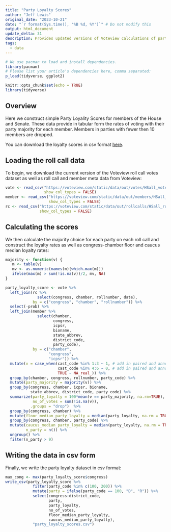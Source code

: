 ```yaml
---
title: "Party Loyalty Scores"
author: "Jeff Lewis"
original_date: "2023-10-21"
date: "`r format(Sys.time(), '%B %d, %Y')`" # Do not modify this
output: html_document
update_delta: 31
description: Provides updated versions of Voteview calculations of party loyalty scores. Scores are available for download. 
tags:
  - data
---
```


```r
# We use pacman to load and install dependencies.
library(pacman)
# Please list your article's dependencies here, comma separated:
p_load(tidyverse, ggplot2)
```
```r
knitr::opts_chunk$set(echo = TRUE)
library(tidyverse)
```

## Overview

Here we construct simple Party Loyality Scores for members of the House and Senate.   These data provide in tabular form the rates of voting with their party majority for each member. Members in parties with fewer then 10 members are dropped. 

You can download the loyalty scores in csv format [here](party_loyalty_scores.csv).

## Loading the roll call data

To begin, we download the current version of the Voteview roll call votes dataset as well as roll call and member meta data from Voteview:

```r
vote <- read_csv("https://voteview.com/static/data/out/votes/HSall_votes.csv",
                 show_col_types = FALSE)
member <- read_csv("https://voteview.com/static/data/out/members/HSall_members.csv",
                   show_col_types = FALSE) 
rc <- read_csv("https://voteview.com/static/data/out/rollcalls/HSall_rollcalls.csv",
               show_col_types = FALSE)
```

## Calculating the scores

We then calculate the majority choice for each party on each roll call and construct
the loyalty rates as well as congress-chamber floor and caucus median loyalty rates:

```r
majority <- function(v) {
   m <- table(v)
   mv <- as.numeric(names(m)[which.max(m)])
   ifelse(max(m) > sum(!is.na(v))/2, mv, NA)
}

party_loyalty_score <- vote %>% 
  left_join(rc %>%
              select(congress, chamber, rollnumber, date), 
            by = c("congress", "chamber", "rollnumber")) %>%
  select(-prob) %>%
  left_join(member %>% 
              select(chamber,
                     congress,
                     icpsr,
                     bioname, 
                     state_abbrev,
                     district_code,
                     party_code), 
            by = c("chamber", 
                   "congress",
                   "icpsr")) %>%
  mutate(v = case_when(cast_code %in% 1:3 ~ 1, # add in paired and announced yeas
                       cast_code %in% 4:6 ~ 0, # add in paired and announced noes
                       TRUE ~ NA_real_)) %>%
  group_by(chamber, congress, rollnumber, party_code) %>%
  mutate(party_majority = majority(v)) %>%
  group_by(congress, chamber, icpsr, bioname, 
           state_abbrev, district_code, party_code) %>%
  summarize(party_loyalty = 100*mean(v == party_majority, na.rm=TRUE),
            no_of_votes = sum(!is.na(v)),
           .groups = "drop")  %>%
  group_by(congress, chamber) %>%
  mutate(floor_median_party_loyalty = median(party_loyalty, na.rm = TRUE)) %>%
  group_by(congress, chamber, party_code) %>%
  mutate(caucus_median_party_loyalty = median(party_loyalty, na.rm = TRUE),
         n_party = n()) %>%
  ungroup() %>%
  filter(n_party > 9)
```  

## Writing the data in csv form

Finally, we write the party loyalty dataset in csv format:

```r
max_cong <- max(party_loyalty_score$congress)
write_csv(party_loyalty_score %>%
            filter(party_code %in% c(100, 200)) %>%
            mutate(party = ifelse(party_code == 100, "D", "R")) %>%
            select(congress:district_code, 
                   party, 
                   party_loyalty, 
                   no_of_votes, 
                   floor_median_party_loyalty,
                   caucus_median_party_loyalty),
            "party_loyalty_scores.csv")
```

